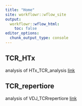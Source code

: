 ```yaml
---
title: "Home"
site: workflowr::wflow_site
output:
  workflowr::wflow_html:
    toc: false
editor_options:
  chunk_output_type: console
---
```


## TCR_HTx
analysis of HTx_TCR_analysis
[link](HTx_TCR_analysis_knit.html)

## TCR_repertiore
analysis of VDJ_TCRrepertiore
[link](VDJ_TCRrepertoire.html)
